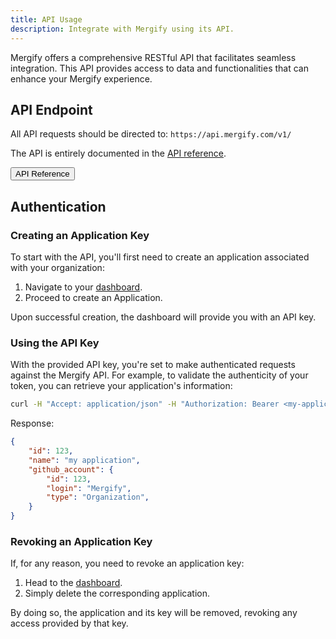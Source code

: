 ```yaml
---
title: API Usage
description: Integrate with Mergify using its API.
---
```



Mergify offers a comprehensive RESTful API that facilitates seamless
integration. This API provides access to data and functionalities that can
enhance your Mergify experience.

## API Endpoint

All API requests should be directed to: `https://api.mergify.com/v1/`

The API is entirely documented in the [API reference](/api).

<a href="/api" target="_blank">
  <Button colorScheme='blue' size='lg'
  style={{marginLeft: 'auto', marginRight: 'auto', marginBottom: '2em', display: 'block'}}>
    API Reference
  </Button>
</a>

## Authentication

### Creating an Application Key

To start with the API, you'll first need to create an application associated
with your organization:

1. Navigate to your [dashboard](https://dashboard.mergify.com).
2. Proceed to create an Application.

<Screenshot src={applicationKeysCreate} />

Upon successful creation, the dashboard will provide you with an API key.

<Screenshot src={applicationKeysToken} />

### Using the API Key

With the provided API key, you're set to make authenticated requests against
the Mergify API. For example, to validate the authenticity of your token, you
can retrieve your application's information:

```bash
curl -H "Accept: application/json" -H "Authorization: Bearer <my-application-api-key>" https://api.mergify.com/v1/application
```

Response:
```json
{
    "id": 123,
    "name": "my application",
    "github_account": {
        "id": 123,
        "login": "Mergify",
        "type": "Organization",
    }
}
```

### Revoking an Application Key

If, for any reason, you need to revoke an application key:

1. Head to the [dashboard](https://dashboard.mergify.com).
2. Simply delete the corresponding application.

<Screenshot src={applicationKeysDelete} />

By doing so, the application and its key will be removed, revoking any access
provided by that key.

